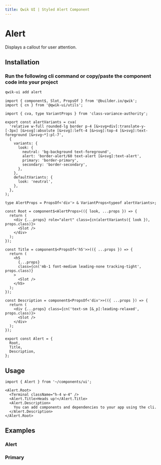 ```yaml
---
title: Qwik UI | Styled Alert Component
---
```



<StatusBanner status={statusByComponent.styled.Alert} />

# Alert

Displays a callout for user attention.

<Showcase name="hero" />

## Installation

### Run the following cli command or copy/paste the component code into your project

```sh
qwik-ui add alert
```

```tsx
import { component$, Slot, PropsOf } from '@builder.io/qwik';
import { cn } from '@qwik-ui/utils';

import { cva, type VariantProps } from 'class-variance-authority';

export const alertVariants = cva(
  'relative w-full rounded-lg border p-4 [&>svg+div]:translate-y-[-3px] [&>svg]:absolute [&>svg]:left-4 [&>svg]:top-4 [&>svg]:text-foreground [&>svg~*]:pl-7',
  {
    variants: {
      look: {
        neutral: 'bg-background text-foreground',
        alert: 'border-alert/60 text-alert [&>svg]:text-alert',
        primary: 'border-primary',
        secondary: 'border-secondary',
      },
    },
    defaultVariants: {
      look: 'neutral',
    },
  },
);

type AlertProps = PropsOf<'div'> & VariantProps<typeof alertVariants>;

const Root = component$<AlertProps>(({ look, ...props }) => {
  return (
    <div {...props} role="alert" class={cn(alertVariants({ look }), props.class)}>
      <Slot />
    </div>
  );
});

const Title = component$<PropsOf<'h5'>>(({ ...props }) => {
  return (
    <h5
      {...props}
      class={cn('mb-1 font-medium leading-none tracking-tight', props.class)}
    >
      <Slot />
    </h5>
  );
});

const Description = component$<PropsOf<'div'>>(({ ...props }) => {
  return (
    <div {...props} class={cn('text-sm [&_p]:leading-relaxed', props.class)}>
      <Slot />
    </div>
  );
});

export const Alert = {
  Root,
  Title,
  Description,
};
```

## Usage

```tsx
import { Alert } from '~/components/ui';
```

```tsx
<Alert.Root>
  <Terminal className="h-4 w-4" />
  <Alert.Title>Heads up!</Alert.Title>
  <Alert.Description>
    You can add components and dependencies to your app using the cli.
  </Alert.Description>
</Alert.Root>
```

## Examples

### Alert

<Showcase name="alert" vertical />

### Primary

<Showcase name="primary" vertical />

